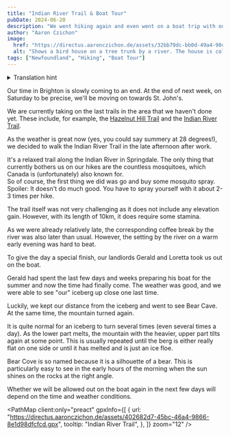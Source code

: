 ```yaml
---
title: "Indian River Trail & Boat Tour"
pubDate: 2024-06-20
description: "We went hiking again and even went on a boat trip with our landlords."
author: "Aaron Czichon"
image:
  href: "https://directus.aaronczichon.de/assets/32bb79dc-bb0d-49a4-90ca-561016f36b6d.jpeg?quality=70&width=1600"
  alt: "Shows a bird house on a tree trunk by a river. The house is colorfully painted as you know it from St. John's and has 5 holes for the birds."
tags: ["Newfoundland", "Hiking", "Boat Tour"]
---
```



<details>
  <summary>Translation hint</summary>
  We implemented the English version of this blog for you in June. We will publish
  all new blog entries also in English. Every entry before Jun 24th 2024 is automatically
  translated through DeepL. So please apologize if the translation is not perfect.
  If you want to read the original German entry, please switch to the German version
  of our blog.
</details>

Our time in Brighton is slowly coming to an end. At the end of next week, on Saturday to be precise, we'll be moving on towards St. John's.

We are currently taking on the last trails in the area that we haven't done yet. These include, for example, the [Hazelnut Hill Trail](https://www.alltrails.com/trail/canada/newfoundland-and-labrador/hazelnut-hill-trail) and the [Indian River Trail](https://www.alltrails.com/trail/canada/newfoundland-and-labrador/indian-river-trail).

As the weather is great now (yes, you could say summery at 28 degrees!), we decided to walk the Indian River Trail in the late afternoon after work.

<DirectusImage assetId="37a07a19-37e6-4776-abf0-256f14c3e0b4.jpeg" />

It's a relaxed trail along the Indian River in Springdale. The only thing that currently bothers us on our hikes are the countless mosquitoes, which Canada is (unfortunately) also known for.  
So of course, the first thing we did was go and buy some mosquito spray. Spoiler: It doesn't do much good. You have to spray yourself with it about 2-3 times per hike.

<DirectusImage assetId="06c9c0d7-5129-43ac-afb5-cb80a7b2865c.jpeg" />

The trail itself was not very challenging as it does not include any elevation gain. However, with its length of 10km, it does require some stamina.

<DirectusImage assetId="4954af8a-8aa4-4636-bf78-1882085680fe.jpeg" />

As we were already relatively late, the corresponding coffee break by the river was also later than usual. However, the setting by the river on a warm early evening was hard to beat.

To give the day a special finish, our landlords Gerald and Loretta took us out on the boat.

Gerald had spent the last few days and weeks preparing his boat for the summer and now the time had finally come. The weather was good, and we were able to see "our" iceberg up close one last time.

<DirectusImage assetId="bd959f78-ba0a-4f59-abff-6d71a95d3871.jpeg" />

Luckily, we kept our distance from the iceberg and went to see Bear Cave. At the same time, the mountain turned again.

It is quite normal for an iceberg to turn several times (even several times a day). As the lower part melts, the mountain with the heavier, upper part tilts again at some point. This is usually repeated until the berg is either really flat on one side or until it has melted and is just an ice floe.

<DirectusImage assetId="3de71ee2-ec78-42c9-888f-4d1d461062a0.jpeg" />

Bear Cove is so named because it is a silhouette of a bear. This is particularly easy to see in the early hours of the morning when the sun shines on the rocks at the right angle.

Whether we will be allowed out on the boat again in the next few days will depend on the time and weather conditions.

<PathMap
  client:only="preact"
  gpxInfo={[
    {
      url: "https://directus.aaronczichon.de/assets/402682d7-45bc-46a4-9866-8e1d98dfcfcd.gpx",
      tooltip: "Indian River Trail",
    },
  ]}
  zoom="12"
/>
